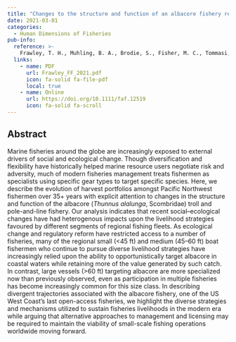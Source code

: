 ```yaml
---
title: "Changes to the structure and function of an albacore fishery reveal shifting social-ecological realities for Pacific Northwest fishermen"
date: 2021-03-01
categories: 
  - Human Dimensions of Fisheries
pub-info:
  reference: >-
    Frawley, T. H., Muhling, B. A., Brodie, S., Fisher, M. C., Tommasi, D., Le Fol, G., Hazen, E. L., Stohs, S. S., Finkbeiner, E. M., & Jacox, M. G. (2021). Changes to the structure and function of an albacore fishery reveal shifting social-ecological realities for Pacific Northwest fishermen. <em>Fish ansd Fisheries</em>, 22, 280-297. doi: <a href="https://doi.org/10.1111/faf.12519">https://doi.org/10.1111/faf.12519</a> 
  links:
    - name: PDF
      url: Frawley_FF_2021.pdf
      icon: fa-solid fa-file-pdf
      local: true
    - name: Online
      url: https://doi.org/10.1111/faf.12519
      icon: fa-solid fa-scroll
---
```


## Abstract

Marine fisheries around the globe are increasingly exposed to external drivers of social and ecological change. Though diversification and flexibility have historically helped marine resource users negotiate risk and adversity, much of modern fisheries management treats fishermen as specialists using specific gear types to target specific species. Here, we describe the evolution of harvest portfolios amongst Pacific Northwest fishermen over 35+ years with explicit attention to changes in the structure and function of the albacore (*Thunnus alalunga*, Scombridae) troll and pole-and-line fishery. Our analysis indicates that recent social–ecological changes have had heterogenous impacts upon the livelihood strategies favoured by different segments of regional fishing fleets. As ecological change and regulatory reform have restricted access to a number of fisheries, many of the regional small (<45 ft) and medium (45–60 ft) boat fishermen who continue to pursue diverse livelihood strategies have increasingly relied upon the ability to opportunistically target albacore in coastal waters while retaining more of the value generated by such catch. In contrast, large vessels (>60 ft) targeting albacore are more specialized now than previously observed, even as participation in multiple fisheries has become increasingly common for this size class. In describing divergent trajectories associated with the albacore fishery, one of the US West Coast's last open-access fisheries, we highlight the diverse strategies and mechanisms utilized to sustain fisheries livelihoods in the modern era while arguing that alternative approaches to management and licensing may be required to maintain the viability of small-scale fishing operations worldwide moving forward.